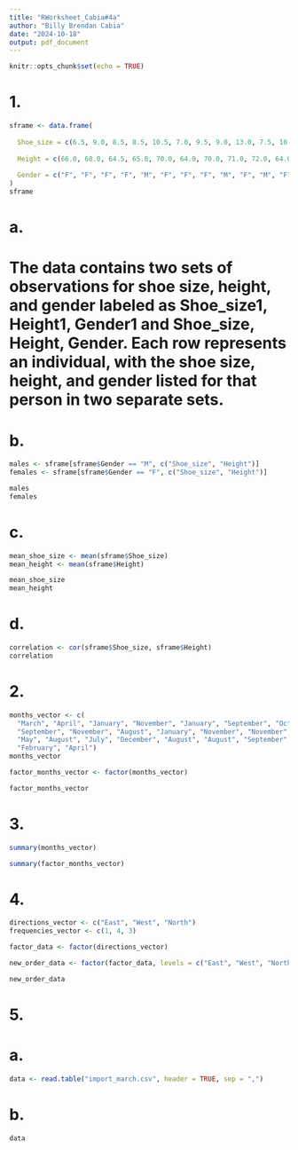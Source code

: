 ```yaml
---
title: "RWorksheet_Cabia#4a"
author: "Billy Brendan Cabia"
date: "2024-10-18"
output: pdf_document
---
```


```r
knitr::opts_chunk$set(echo = TRUE)
```


# 1.
```r
sframe <- data.frame(
  
  Shoe_size = c(6.5, 9.0, 8.5, 8.5, 10.5, 7.0, 9.5, 9.0, 13.0, 7.5, 10.5, 8.5, 12.0,               10.5,13.0, 11.5, 8.5, 5.0, 10.0, 6.5, 7.5, 8.5, 10.5, 8.5, 10.5, 11.0, 9.0,  13.0),
  
  Height = c(66.0, 68.0, 64.5, 65.0, 70.0, 64.0, 70.0, 71.0, 72.0, 64.0, 74.5, 67.0,               71.0, 71.0, 77.0, 72.0, 59.0, 62.0, 72.0, 66.0, 64.0, 67.0, 73.0, 69.0, 72.0, 70.0, 69.0, 70.0),
  
  Gender = c("F", "F", "F", "F", "M", "F", "F", "F", "M", "F", "M", "F", "M", "M", "M", "M", "F", "F", "M", "F", "F", "M", "M", "F", "M", "M", "M", "M")
)
sframe
```

# a.
# The data contains two sets of observations for shoe size, height, and gender labeled as Shoe_size1, Height1, Gender1 and Shoe_size, Height, Gender. Each row represents an individual, with the shoe size, height, and gender listed for that person in two separate sets.

# b.
```r
males <- sframe[sframe$Gender == "M", c("Shoe_size", "Height")]
females <- sframe[sframe$Gender == "F", c("Shoe_size", "Height")]

males
females
```

# c.
```r
mean_shoe_size <- mean(sframe$Shoe_size)
mean_height <- mean(sframe$Height)

mean_shoe_size
mean_height
```

# d.
```r
correlation <- cor(sframe$Shoe_size, sframe$Height)
correlation
```

# 2.
```r
months_vector <- c(
  "March", "April", "January", "November", "January", "September", "October", 
  "September", "November", "August", "January", "November", "November", "February", 
  "May", "August", "July", "December", "August", "August", "September", "November", 
  "February", "April")
months_vector

factor_months_vector <- factor(months_vector)

factor_months_vector
```

# 3.
```r
summary(months_vector)

summary(factor_months_vector)
```

# 4.
```r
directions_vector <- c("East", "West", "North")
frequencies_vector <- c(1, 4, 3)

factor_data <- factor(directions_vector)

new_order_data <- factor(factor_data, levels = c("East", "West", "North"))

new_order_data
```

# 5.
# a.
```r
data <- read.table("import_march.csv", header = TRUE, sep = ",")
```

# b.
```r
data
```